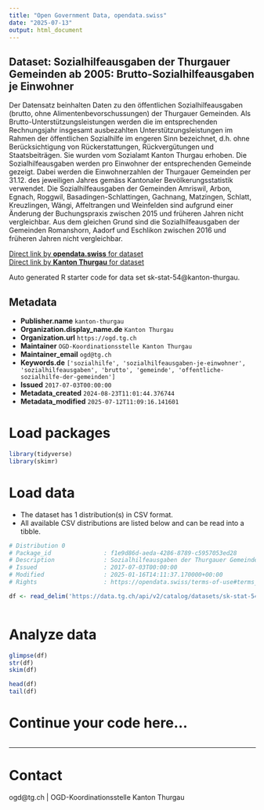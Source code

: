 ```yaml
---
title: "Open Government Data, opendata.swiss"
date: "2025-07-13"
output: html_document
---
```


## Dataset: Sozialhilfeausgaben der Thurgauer Gemeinden ab 2005: Brutto-Sozialhilfeausgaben je Einwohner

Der Datensatz beinhalten Daten zu den öffentlichen Sozialhilfeausgaben (brutto, ohne Alimentenbevorschussungen) der Thurgauer Gemeinden.  Als Brutto-Unterstützungsleistungen werden die im entsprechenden Rechnungsjahr insgesamt ausbezahlten Unterstützungsleistungen im Rahmen der öffentlichen Sozialhilfe im engeren Sinn bezeichnet, d.h. ohne Berücksichtigung von Rückerstattungen, Rückvergütungen und Staatsbeiträgen.
Sie wurden vom Sozialamt Kanton Thurgau erhoben. Die Sozialhilfeausgaben werden pro Einwohner der entsprechenden Gemeinde gezeigt. Dabei werden die Einwohnerzahlen der Thurgauer Gemeinden per 31.12. des jeweiligen Jahres gemäss Kantonaler Bevölkerungsstatistik verwendet. Die Sozialhilfeausgaben der Gemeinden Amriswil, Arbon, Egnach, Roggwil, Basadingen-Schlattingen, Gachnang, Matzingen, Schlatt, Kreuzlingen, Wängi, Affeltrangen und Weinfelden sind aufgrund einer Änderung der Buchungspraxis zwischen 2015 und früheren Jahren nicht vergleichbar. Aus dem gleichen Grund sind die Sozialhilfeausgaben der Gemeinden Romanshorn, Aadorf und Eschlikon zwischen 2016 und früheren Jahren nicht vergleichbar.

[Direct link by **opendata.swiss** for dataset](https://opendata.swiss/de/dataset/sozialhilfeausgaben-der-thurgauer-gemeinden-ab-2005-brutto-sozialhilfeausgaben-je-einwohner)<br>
[Direct link by **Kanton Thurgau** for dataset](https://data.tg.ch/explore/dataset/sk-stat-54/)

Auto generated R starter code for data set sk-stat-54@kanton-thurgau.

## Metadata

- **Publisher.name** `kanton-thurgau`
- **Organization.display_name.de** `Kanton Thurgau`
- **Organization.url** `https://ogd.tg.ch`
- **Maintainer** `OGD-Koordinationsstelle Kanton Thurgau`
- **Maintainer_email** `ogd@tg.ch`
- **Keywords.de** `['sozialhilfe', 'sozialhilfeausgaben-je-einwohner', 'sozialhilfeausgaben', 'brutto', 'gemeinde', 'offentliche-sozialhilfe-der-gemeinden']`
- **Issued** `2017-07-03T00:00:00`
- **Metadata_created** `2024-08-23T11:01:44.376744`
- **Metadata_modified** `2025-07-12T11:09:16.141601`


# Load packages

```r

library(tidyverse)
library(skimr)

```

# Load data

-   The dataset has 1 distribution(s) in CSV format.
-   All available CSV distributions are listed below and can be read into a tibble.

```r

# Distribution 0
# Package_id               : f1e9d86d-aeda-4286-8789-c5957053ed28
# Description              : Sozialhilfeausgaben der Thurgauer Gemeinden ab 2005: Brutto-Sozialhilfeausgaben je Einwohner (csv)
# Issued                   : 2017-07-03T00:00:00
# Modified                 : 2025-01-16T14:11:37.170000+00:00
# Rights                   : https://opendata.swiss/terms-of-use#terms_by

df <- read_delim('https://data.tg.ch/api/v2/catalog/datasets/sk-stat-54/exports/csv?use_labels=true')



```

# Analyze data

```r

glimpse(df)
str(df)
skim(df)

head(df)
tail(df)

```

# Continue your code here...

```r

```

------------------------------------------------------------------------

# Contact

ogd@tg.ch | OGD-Koordinationsstelle Kanton Thurgau
